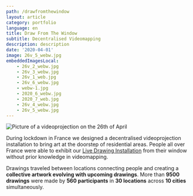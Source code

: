 ```yaml
---
path: /drawfromthewindow
layout: article
category: portfolio
language: en
title: Draw From The Window
subtitle: Decentralised Videomapping
description: description
date: '2020-04-01'
image: 26v_5_webw.jpg
embeddedImagesLocal:
    - 26v_2_webw.jpg
    - 26v_3_webw.jpg
    - 26v_1_web.jpg
    - 26v_6_webw.jpg
    - webw-1.jpg
    - 2020_6_webw.jpg
    - 2020_7_web.jpg
    - 26v_4_webw.jpg
    - 26v_5_webw.jpg
---
```



![Picture of a videoprojection on the 26th of April](26v_5_webw.jpg)
<ImageGrid props={props}/>

During lockdown in France we designed a decentralised videoprojection installation to bring art at the doorstep of residential areas. People all over France were able to exhibit our [Live Drawing Installation](https://thelivedrawingproject.com) from their window without prior knowledge in videomapping.

Drawings traveled between locations connecting people and creating a **collective artwork evolving with upcoming drawings**. More than **9500 drawings** were made by **560 participants** in **30 locations** across **10 cities** simultaneously.
